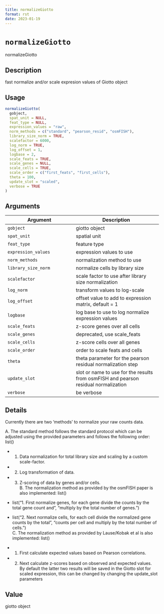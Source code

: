 ```yaml
--- 
title: normalizeGiotto 
format: rst 
date: 2023-01-19 
--- 
```

# `normalizeGiotto`

normalizeGiotto


## Description

fast normalize and/or scale expresion values of Giotto object


## Usage

```r
normalizeGiotto(
  gobject,
  spat_unit = NULL,
  feat_type = NULL,
  expression_values = "raw",
  norm_methods = c("standard", "pearson_resid", "osmFISH"),
  library_size_norm = TRUE,
  scalefactor = 6000,
  log_norm = TRUE,
  log_offset = 1,
  logbase = 2,
  scale_feats = TRUE,
  scale_genes = NULL,
  scale_cells = TRUE,
  scale_order = c("first_feats", "first_cells"),
  theta = 100,
  update_slot = "scaled",
  verbose = TRUE
)
```


## Arguments

Argument      |Description
------------- |----------------
`gobject`     |     giotto object
`spat_unit`     |     spatial unit
`feat_type`     |     feature type
`expression_values`     |     expression values to use
`norm_methods`     |     normalization method to use
`library_size_norm`     |     normalize cells by library size
`scalefactor`     |     scale factor to use after library size normalization
`log_norm`     |     transform values to log-scale
`log_offset`     |     offset value to add to expression matrix, default = 1
`logbase`     |     log base to use to log normalize expression values
`scale_feats`     |     z-score genes over all cells
`scale_genes`     |     deprecated, use scale_feats
`scale_cells`     |     z-score cells over all genes
`scale_order`     |     order to scale feats and cells
`theta`     |     theta parameter for the pearson residual normalization step
`update_slot`     |     slot or name to use for the results from osmFISH and pearson residual normalization
`verbose`     |     be verbose


## Details

Currently there are two 'methods' to normalize your raw counts data.
 
 A. The standard method follows the standard protocol which can be adjusted using
 the provided parameters and follows the following order: list() 
   

*  1. Data normalization for total library size and scaling by a custom scale-factor.   

*  2. Log transformation of data.   

*  3. Z-scoring of data by genes and/or cells.  
 B. The normalization method as provided by the osmFISH paper is also implemented: list() 
   

*  list("1. First normalize genes, for each gene divide the counts by the total gene count and\n", "multiply by the total number of genes.")   

*  list("2. Next normalize cells, for each cell divide the normalized gene counts by the total\n", "counts per cell and multiply by the total number of cells.")  
 C. The normalization method as provided by Lause/Kobak et al is also implemented: list() 
   

*  1. First calculate expected values based on Pearson correlations.   

*  2. Next calculate z-scores based on observed and expected values.  
 By default the latter two results will be saved in the Giotto slot for scaled expression,
 this can be changed by changing the update_slot parameters


## Value

giotto object


